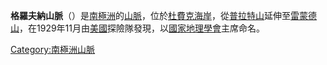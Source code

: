 {{coord|85|40|S|175|0|E|source:GNIS|display=title}}

'''格羅夫納山脈'''（{{lang-en|Grosvenor Mountains}}）是[[南極洲|南極洲]]的[[山脈|山脈]]，位於[[杜費克海岸|杜費克海岸]]，從[[普拉特山|普拉特山]]延伸至[[雷蒙德山|雷蒙德山]]，在1929年11月由[[美國|美國]]探險隊發現，以[[國家地理學會|國家地理學會]]主席命名。

{{DEFAULTSORT:Grosvenor Mountains}}
[[Category:南極洲山脈|Category:南極洲山脈]]


{{DufekCoast-geo-stub}}